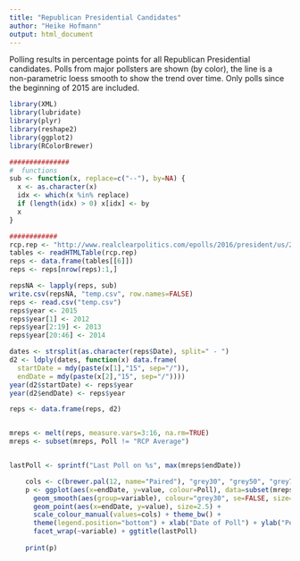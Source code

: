 ```yaml
---
title: "Republican Presidential Candidates"
author: "Heike Hofmann"
output: html_document
---
```


Polling results in percentage points for all Republican Presidential candidates. Polls from major pollsters are shown (by color), the line is a non-parametric loess smooth to show the trend over time. Only polls since the beginning of 2015 are included.


```r
library(XML)
library(lubridate)
library(plyr)
library(reshape2)
library(ggplot2)
library(RColorBrewer)

###############
#  functions
sub <- function(x, replace=c("--"), by=NA) {
  x <- as.character(x)
  idx <- which(x %in% replace)
  if (length(idx) > 0) x[idx] <- by
  x
}

############
rcp.rep <- "http://www.realclearpolitics.com/epolls/2016/president/us/2016_republican_presidential_nomination-3823.html"
tables <- readHTMLTable(rcp.rep)
reps <- data.frame(tables[[6]])
reps <- reps[nrow(reps):1,]

repsNA <- lapply(reps, sub)
write.csv(repsNA, "temp.csv", row.names=FALSE)
reps <- read.csv("temp.csv")
reps$year <- 2015
reps$year[1] <- 2012
reps$year[2:19] <- 2013
reps$year[20:46] <- 2014

dates <- strsplit(as.character(reps$Date), split=" - ")
d2 <- ldply(dates, function(x) data.frame(
  startDate = mdy(paste(x[1],"15", sep="/")),
  endDate = mdy(paste(x[2],"15", sep="/"))))
year(d2$startDate) <- reps$year
year(d2$endDate) <- reps$year

reps <- data.frame(reps, d2)


mreps <- melt(reps, measure.vars=3:16, na.rm=TRUE)
mreps <- subset(mreps, Poll != "RCP Average")


lastPoll <- sprintf("Last Poll on %s", max(mreps$endDate))

    cols <- c(brewer.pal(12, name="Paired"), "grey30", "grey50", "grey70")
    p <- ggplot(aes(x=endDate, y=value, colour=Poll), data=subset(mreps, year >=2015)) +
      geom_smooth(aes(group=variable), colour="grey30", se=FALSE, size=.75) +
      geom_point(aes(x=endDate, y=value), size=2.5) + 
      scale_colour_manual(values=cols) + theme_bw() +
      theme(legend.position="bottom") + xlab("Date of Poll") + ylab("Percent") +
      facet_wrap(~variable) + ggtitle(lastPoll)
    
    print(p)

```